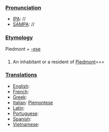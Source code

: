 ===[[Pronunciation]]===
*[[IPA]]: //
*[[SAMPA]]: //
===[[Etymology]]===
Piedmont + [[-ese]]
===[[]]===
#An inhabitant or a resident of [[Piedmont]]===
===[[Translations]]===
*[[English]]:
*[[French]]:
*[[Greek]]:
*[[Italian]]: [[Piemontese]]
*[[Latin]]:
*[[Portuguese]]:
*[[Spanish]]:
*[[Vietnamese]]: